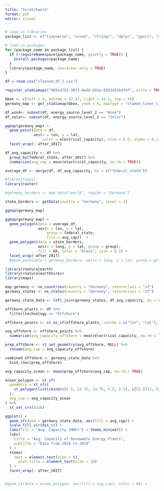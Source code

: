 ```yaml
---
title: "Scratchwork"
format: pdf
editor: visual
---
```


```r
# load in libraries
package_list <- c("tidyverse", "vroom", "stringr", "dplyr", "ggsci", "gridExtra", "cowplot", "ggplot2", "ggmap", "sf")

# load in packages
for (package_name in package_list) {
  if (!requireNamespace(package_name, quietly = TRUE)) {
    install.packages(package_name)
  }
  library(package_name, character.only = TRUE)
}
```

```r
df = read.csv("cleaned_df_1.csv")
```

```r
register_stadiamaps("909cd753-30f3-4edd-b91a-0582451bd74f", write = TRUE)
```

```r
bbox <- c(left = 4, bottom = 47.27, right = 15.5, top = 56)
germany_map <- get_stadiamap(bbox, zoom = 6, maptype = "stamen_toner_lite")
```

```r
df_wind<- subset(df, energy_source_level_2 == "Wind")
df_solar<- subset(df, energy_source_level_2 == "Solar")

```

```r
ggmap(germany_map) + 
  geom_point(data = df, 
             aes(x = lon, y = lat, 
                 color = electrical_capacity), size = 0.5, alpha = 0.1) +
  facet_wrap(~ after_2017)
```

```r
df_avg_capacity <- df %>%
  group_by(federal_state, after_2017) %>%
  summarise(avg_cap = mean(electrical_capacity, na.rm = TRUE))
```

```r
average_df <- merge(df, df_avg_capacity, by = c("federal_state"))
```

```r
#library(maps)
library(raster)
```

```r
#germany_borders <- map_data("world", region = "Germany")
```

```r
state_borders <- getData(country = "Germany", level = 1)
```

```r
ggmap(germany_map)
```

```r
ggmap(germany_map) +
  geom_polygon(data = average_df, 
               aes(x = lon, y = lat, 
                   group = federal_state, 
                   fill = avg_cap))  + 
  geom_polygon(data = state_borders, 
               aes(x = long, y = lat, group = group), 
               fill = NA, color = "black", size = 0.2) + 
  facet_wrap(~after_2017)
  #geom_path(data = germany_borders, aes(x = long, y = lat, group = group), size = 0.2)
```

```r
library(rnaturalearth)
library(rnaturalearthhires)
library(maps)
```

```r
map_germany <- ne_countries(country = "Germany", returnclass = "sf")
germany_states <- ne_states(country = "Germany", returnclass = "sf")
```

```r
germany_state_data <- left_join(germany_states, df_avg_capacity, by = c("name" = "federal_state"))
```

```r
offshore_plants <- df %>%
  filter(technology == "Offshore")

offshore_points <- st_as_sf(offshore_plants, coords = c("lon", "lat"), crs = 4326)

avg_offshore <- offshore_points %>%
  summarise(avg_capacity_offshore = mean(electrical_capacity, na.rm = TRUE))
```

```r
prep_offshore <- st_set_geometry(avg_offshore, NULL) %>%
  rename(avg_cap = avg_capacity_offshore)
```

```r
combined_offshore <- germany_state_data %>%
  bind_rows(prep_offshore)
```



```r
avg_capacity_ocean <- mean(prep_offshore$avg_cap, na.rm = TRUE)
```


```r
ocean_polygon <- st_sf(
  geometry = st_sfc(
    st_polygon(list(cbind(c(5.5, 14.75, 14.75, 5.5, 5.5), c(52.8711, 52.8711, 55.9193, 55.9193, 52.8711))))
  ),
  avg_cap = avg_capacity_ocean
) %>%
  st_set_crs(4326)
```


```r
ggplot() + 
  geom_sf(data = germany_state_data, aes(fill = avg_cap)) + 
  scale_fill_viridis_c() + 
  labs(fill = "Avg. Capacity (MWh)") + theme_minimal() + 
  labs(
    title = "Avg. Capacity of Renewable Energy Plants",
    subtitle = "Data from 2016 to 2018"
  ) + 
  theme(
    text = element_text(size = 8),
      plot.title = element_text(size = 10)
  ) + 
  facet_wrap(~ after_2017)


#geom_sf(data = ocean_polygon, aes(fill = avg_cap), color = NA) +
```



